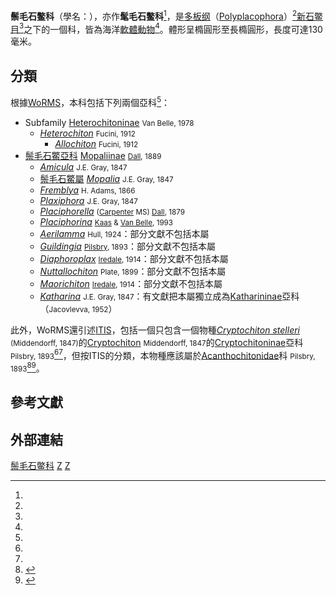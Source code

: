 {{Automatic Taxobox
| taxon = Mopaliidae
| authority = [[William_Healey_Dall|Dall]], 1889
| image = Mopaliidae - Plaxifora albida.jpg
| image_caption = ''[[Plaxifora_albida|Plaxifora albida]]''
| subdivision_ranks = [[#亞科與屬|亞科與屬]]
| subdivision = [[#亞科與屬|見內文]]
}}

'''鬃毛石鳖科'''（學名：{{lang|la|'''Mopaliidae'''}}），亦作'''髦毛石鳖科'''<ref name="qzx" />，是[[多板纲|多板纲]]（[[Polyplacophora|Polyplacophora]]）<ref name="qzx" />[[新石鳖目|新石鳖目]]<ref name="shell_3541" />之下的一個科，皆為海洋[[軟體動物|軟體動物]]<ref name="vanBelle1981" />。體形呈橢圓形至長橢圓形，長度可達130毫米。

==分類==
根據[[WoRMS|WoRMS]]，本科包括下列兩個亞科<ref name=WoRMS_385408 />：
* Subfamily [[Heterochitoninae|Heterochitoninae]] <small>Van Belle, 1978</small>
** ''[[Heterochiton|Heterochiton]]'' <small>Fucini, 1912</small>
*** ''[[Allochiton|Allochiton]]'' <small>Fucini, 1912</small>
* [[鬃毛石鱉亞科|鬃毛石鱉亞科]] [[Mopaliinae|Mopaliinae]] <small>[[W._H._Dall|Dall]], 1889</small>
** ''[[Amicula|Amicula]]'' <small>J.E. Gray, 1847</small>
**[[鬃毛石鱉屬|鬃毛石鱉屬]] ''[[Mopalia|Mopalia]]'' <small>J.E. Gray, 1847</small>
** ''[[Fremblya|Fremblya]]'' <small>H. Adams, 1866</small>
** ''[[Plaxiphora|Plaxiphora]]'' <small>J.E. Gray, 1847</small>
** ''[[Placiphorella|Placiphorella]]'' <small>([[Phillip_Pearsall_Carpenter|Carpenter]] MS) [[W._H._Dall|Dall]], 1879</small>
** ''[[Placiphorina|Placiphorina]]'' <small>[[Pieter_Kaas|Kaas]] & [[Richard_Van_Belle|Van Belle]], 1993</small>
** ''[[Aerilamma|Aerilamma]]'' <small>Hull, 1924</small>：部分文獻不包括本屬
** ''[[Guildingia|Guildingia]]'' <small>[[Henry_Augustus_Pilsbry|Pilsbry]], 1893</small>：部分文獻不包括本屬
** ''[[Diaphoroplax|Diaphoroplax]]'' <small>[[Tom_Iredale|Iredale]], 1914</small>：部分文獻不包括本屬
** ''[[Nuttallochiton|Nuttallochiton]]'' <small>Plate, 1899</small>：部分文獻不包括本屬
** ''[[Maorichiton|Maorichiton]]'' <small>[[Tom_Iredale|Iredale]], 1914</small>：部分文獻不包括本屬
** ''[[Katharina|Katharina]]'' <small>J.E. Gray, 1847</small>：有文獻把本屬獨立成為[[Katharininae|Katharininae]]亞科（<small>Jacovlevva, 1952</small>）

此外，WoRMS還引述[[ITIS|ITIS]]，包括一個只包含一個物種''[[Cryptochiton_stelleri|Cryptochiton stelleri]]'' <small>(Middendorff, 1847)</small>的[[Cryptochiton|Cryptochiton]] <small>Middendorff, 1847</small>的[[Cryptochitoninae|Cryptochitoninae]]亞科 <small>Pilsbry, 1893</small><ref name=WoRMS_23074 /><ref name=WoRMS_240775 />，但按ITIS的分類，本物種應該屬於[[Acanthochitonidae|Acanthochitonidae]]科 <small>Pilsbry, 1893</small><ref>{{ITIS |id=79031 |taxon=''Cryptochiton'' Middendorff, 1847}}</ref><ref>{{ITIS |id=79030 |taxon=Acanthochitonidae  Pilsbry, 1893
}}</ref>。

==參考文獻==
{{reflist|refs=
<ref name="qzx">{{cite book |title=中国经济软体动物 |editor=[[齐钟彥|齐钟彥]]|publisher=中國農業出版社 |year=1998 |isbn=7-109-04711-3 }}</ref>
<ref name="shell_3541">{{cite web|url=http://shell.sinica.edu.tw/chinese/shellbase_detail.php?science_no=3541|title=国际贝库：日本宽板石鳖|publisher=台湾贝类资料库|accessdate=2009-08-11}}</ref>
<ref name="vanBelle1981">{{Fossil chiton catalogue}}</ref>
<ref name="WoRMS_23074">{{cite WoRMS |id=23074 |title=Mopalioidea Dall, 1889  |date=2009-03-17 |accessdate=2015-05-27 |last=Schwabe |first=Enrico }}</ref>
<ref name="WoRMS_385408">{{cite WoRMS |id=385408 |title=Mopalioidea Dall, 1889  |date=2009-03-17 |accessdate=2015-05-27 |last=Schwabe |first=Enrico }}</ref>
<ref name=WoRMS_240775>{{cite WoRMS |id=240775 |title=''Cryptochiton'' Middendorff, 1847 |last1=Marshall |first1=Bruce |authorlink=Bruce Marshall |last2=Schwabe |first2=Enrico |authorlink2=Enrico Schwabe |date=2015-05-22 |accessdate=2016-10-22 }}</ref>：
}}

==外部連結==
{{commonscat|Mopaliidae}}
{{taxonbar}}
[[Category:鬃毛石鳖科|]]
[[Category:_多板纲|Z]]
[[Category:_1889年描述的分类群|Z]]

{{mollusc-stub}}
